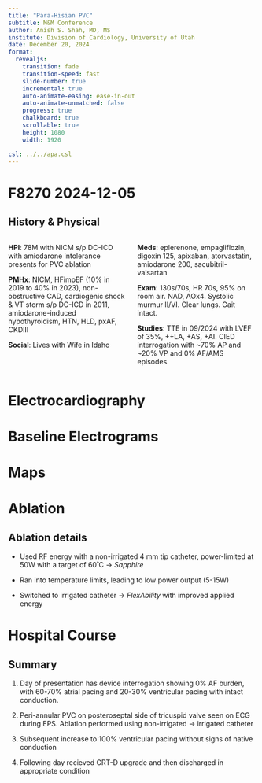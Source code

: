 ```yaml
---
title: "Para-Hisian PVC"
subtitle: M&M Conference
author: Anish S. Shah, MD, MS
institute: Division of Cardiology, University of Utah
date: December 20, 2024
format:
  revealjs:
    transition: fade
    transition-speed: fast
    slide-number: true
    incremental: true
    auto-animate-easing: ease-in-out
    auto-animate-unmatched: false
    progress: true
    chalkboard: true
    scrollable: true
    height: 1080
    width: 1920

csl: ../../apa.csl
---
```


# F8270 2024-12-05

## History & Physical

::::: {.columns}
::: {.column width="50%"}
**HPI**: 78M with NICM s/p DC-ICD with amiodarone intolerance presents for PVC ablation

**PMHx**: NICM, HFimpEF (10% in 2019 to 40% in 2023), non-obstructive CAD, cardiogenic shock & VT storm s/p DC-ICD in 2011, amiodarone-induced hypothyroidism, HTN, HLD, pxAF, CKDIII

**Social**: Lives with Wife in Idaho
 
:::

::: {.column width="50%"}
**Meds**: eplerenone, empagliflozin, digoxin 125, apixaban, atorvastatin, amiodarone 200, sacubitril-valsartan

**Exam**: 130s/70s, HR 70s, 95% on room air. NAD, AOx4. Systolic murmur II/VI. Clear lungs. Gait intact. 

**Studies**:  TTE in 09/2024 with LVEF of 35%, ++LA, +AS, +AI. CIED interrogation with ~70% AP and ~20% VP and 0% AF/AMS episodes.
:::
::::

## {background-image="fandell-pre-cxr.png" background-size="contain"}

## {background-image="fandell-pre-ecg-ap-vs.png" background-size="contain"}

# Electrocardiography {background-color='{{< brand color primary >}}'}

## {background-image="ecg-pvc-morphology.png" background-size="contain"}
## {background-image="ecg-12-lead-bigeminy.png" background-size="contain"}

# Baseline Electrograms {background-color='{{< brand color primary >}}'}

## {background-image="baseline-cs-far-field-pvc-earliest-proximally.png" background-size="contain"}
## {background-image="baseline-grid-catheter-early-to-pvc.png" background-size="contain"}
## {background-image="baseline-pacing-with-ablator.png" background-size="contain"}

# Maps {background-color='{{< brand color primary >}}'}

## {background-image="map-starting-with-grid.jpg" background-size="contain"}
## {background-image="map-grid-earliest-point.jpg" background-size="contain"}
## {background-image="map-bracketed.jpg" background-size="contain"}
## {background-image="map-ablation-location.jpg" background-size="contain"}
## {background-image="map-ablation-lesion-cloud.jpg" background-size="contain"}
## {background-image="map-heart-block.jpg" background-size="contain"}
## {background-image="map-final-lesions-60-ms-pre.jpg" background-size="contain"}
## {background-image="map-review-lesion-locations.jpg" background-size="contain"}

# Ablation {background-color='{{< brand color primary >}}'}

## Ablation details

- Used RF energy with a non-irrigated 4 mm tip catheter, power-limited at 50W with a target of 60˚C $\rightarrow$ *Sapphire*

- Ran into temperature limits, leading to low power output (5-15W)

- Switched to irrigated catheter $\rightarrow$ *FlexAbility* with improved applied energy

## {background-image="abl-50-sweep-a-no-v.png" background-size="contain"}
## {background-image="abl-back-on-after-av-recovery.png" background-size="contain"}
## {background-image="abl-final-5-sec.png" background-size="contain"}
## {background-image="abl-last-maybe-his-arrow.png" background-size="contain"}
## {background-image="abl-off-after-a-no-v-again.png" background-size="contain"}
## {background-image="abl-slow-junctionals.png" background-size="contain"}
## {background-image="abl-transition-to-vpacing-in-between-ablations.png" background-size="contain"}

# Hospital Course

## Summary

1. Day of presentation has device interrogation showing 0% AF burden, with 60-70% atrial pacing and 20-30% ventricular pacing with intact conduction.

1. Peri-annular PVC on posteroseptal side of tricuspid valve seen on ECG during EPS. Ablation performed using non-irrigated $\rightarrow$ irrigated catheter

1. Subsequent increase to 100% ventricular pacing without signs of native conduction

1. Following day recieved CRT-D upgrade and then discharged in appropriate condition

## {background-image="fandell-post-ecg-ap-vp.png" background-size="contain"}
## {background-image="fandell-post-cxr-ap.png" background-size="contain"}
## {background-image="fandell-post-cxr-lateral.png" background-size="contain"}
## {background-image="fandell-post-ecg-ap-bvp.png" background-size="contain"}